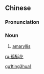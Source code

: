 ==Chinese==
{{zh-forms}}

===Pronunciation===
{{zh-pron
|m=gūtǐnghuā
|cat=n
}}

===Noun===
{{zh-noun}}

# [[amaryllis]]

[[Category:zh:Flowers|gu1ting3hua1]]

[[ru:孤挺花]]